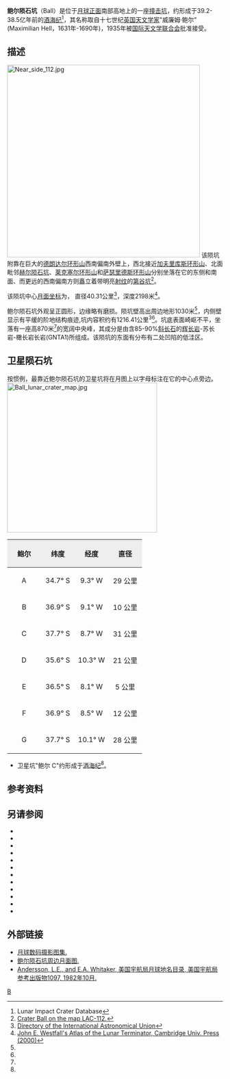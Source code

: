 {{lunar crater data|
 image=Deslandres_-_LROC_-_WAC.JPG|240px|
 caption=鲍尔陨石坑(左下)及周边，[[月球勘测轨道飞行器|月球勘测轨道飞行器]]拍摄。|
 latitude=35.92|
 N_or_S=S|
 longitude=8.39|
 E_or_W=W|
 diameter=40.31公里|
 depth=2.198公里|
 colong=9|
 eponym=威廉姆·鲍尔}}
'''鲍尔陨石坑'''（Ball）是位于[[月球正面|月球正面]]南部高地上的一座[[撞击坑|撞击坑]]，约形成于39.2-38.5亿年前的[[酒海纪|酒海纪]]<ref name=LICD>Lunar Impact Crater Database</ref>，其名称取自十七世纪[[英国|英国]][[天文学家|天文学家]]"威廉姆·鲍尔"(Maximilian Hell，1631年-1690年)，1935年被[[国际天文学联合会|国际天文学联合会]]批准接受。

==描述==
[[Image:Near_side_112.jpg|450px]]
该陨坑附靠在巨大的[[德朗达尔环形山|德朗达尔环形山]]西南偏南外壁上，西北接近[[加夫里库斯环形山|加夫里库斯环形山]]、北面毗邻[[赫尔陨石坑|赫尔陨石坑]]、[[莱克塞尔环形山|莱克塞尔环形山]]和[[萨瑟里德斯环形山|萨瑟里德斯环形山]]分别坐落在它的东侧和南面、而更远的西南偏南方则矗立着带明亮[[射纹系统|射纹]]的[[第谷坑|第谷坑]]<ref>[http://www.lpi.usra.edu/resources/mapcatalog/LAC/lac112/ Crater Ball on the map LAC-112.]</ref>。

该陨坑中心[[月面坐标|月面坐标]]为{{Coord|35.92|S|8.39|W|globe:Moon|nogoogle=1|noosm=1}}，
直径40.31公里<ref name="IAU">[http://planetarynames.wr.usgs.gov/Feature/579 Directory of the International Astronomical Union]</ref>，深度2198米<ref>[http://fisherka.csolutionshosting.net/astronote/plan/craterdepth/html/CraterDepthFeatureNameWestfall.html John E. Westfall's Atlas of the Lunar Terminator, Cambridge Univ. Press (2000)]</ref>。

鲍尔陨石坑外观呈正圆形，边缘略有磨损。陨坑壁高出周边地形1030米<ref name="LICD"/>，内侧壁显示有平缓的阶地结构痕迹,坑内容积约有1216.41公里<sup>3</sup><ref name="LICD"/>。坑底表面崎岖不平，坐落有一座高870米<ref name="LICD"/>的宽阔中央峰，其成分是由含85-90%[[斜长石|斜长石]]的[[辉长岩|辉长岩]]-苏长岩-橄长岩长岩(GNTA1)所组成。该陨坑的东面有分布有二处凹陷的低洼区。{{clear}}

==卫星陨石坑==
按惯例，最靠近鲍尔陨石坑的卫星坑将在月图上以字母标注在它的中心点旁边。
[[Image:Ball_lunar_crater_map.jpg|350px]]

{| class="wikitable"
!width="25%" style="background:#eeeeee;" |鲍尔
!width="25%" style="background:#eeeeee;" |纬度
!width="25%" style="background:#eeeeee;" |经度
!width="25%" style="background:#eeeeee;" |直径
|-
|align="center"|A
|align="center"|34.7° S
|align="center"|9.3° W
|align="center"|29 公里
|-
|align="center"|B
|align="center"|36.9° S
|align="center"|9.1° W
|align="center"|10 公里
|-
|align="center"|C
|align="center"|37.7° S
|align="center"|8.7° W
|align="center"|31 公里
|-
|align="center"|D
|align="center"|35.6° S
|align="center"|10.3° W
|align="center"|21 公里
|-
|align="center"|E
|align="center"|36.5° S
|align="center"|8.1° W
|align="center"|5 公里
|-
|align="center"|F
|align="center"|36.9° S
|align="center"|8.5° W
|align="center"|12 公里
|-
|align="center"|G
|align="center"|37.7° S
|align="center"|10.1° W
|align="center"|28 公里
|}{{clear}}
* 卫星坑"鲍尔 C"约形成于[[酒海纪|酒海纪]]<ref name="LICD"/>。

==参考资料==
{{Reflist}}

==另请参阅==
{{refbegin}}
* {{cite book
  | last1 = Andersson
  | first1 = L. E.
  | last2 = Whitaker
  | first2 = E. A.
  | authorlink2 = Ewen Whitaker
  | date = 1982
  | title = [[NASA|NASA]] Catalogue of Lunar Nomenclature
  | publisher = NASA RP-1097
  | ref = harv
  }}
* {{cite web
  | last = Blue
  | first = Jennifer
  | date = July 25, 2007
  | title = Gazetteer of Planetary Nomenclature
  | publisher = [[United_States_Geological_Survey|USGS]]
  | url = http://planetarynames.wr.usgs.gov/
  | accessdate = 2007-08-05
  | ref = harv
  }}
* {{cite book
  | last1 = Bussey
  | first1 = B.
  | authorlink1 = Ben Bussey
  | last2 = Spudis
  | first2 = P.
  | authorlink2 = Paul Spudis
  | date = 2004
  | title = The Clementine Atlas of the Moon
  | publisher = Cambridge University Press
  | location = New York
  | isbn = 978-0-521-81528-4
  | ref = harv
  }}
* {{cite book
  | last1 = Cocks
  | first1 = Elijah E.
  | last2 = Cocks
  | first2 = Josiah C.
  | date = 1995
  | title = Who's Who on the Moon: A Biographical Dictionary of Lunar Nomenclature
  | url = https://archive.org/details/isbn_9780936389271
  | publisher = Tudor Publishers
  | isbn = 978-0-936389-27-1
  | ref = harv
  }}
* {{cite web
  | last = McDowell
  | first = Jonathan
  | date = July 15, 2007
  | url = http://host.planet4589.org/astro/lunar/
  | title = Lunar Nomenclature
  | publisher = Jonathan's Space Report
  | accessdate = 2007-10-24
  | ref = harv
  }}
* {{cite journal| last1 = Menzel| first1 = D. H.| last2 = Minnaert| first2 = M.| last3 = Levin| first3 = B.| last4 = Dollfus| first4 = A.| last5 = Bell| first5 = B.| title = Report on Lunar Nomenclature by the Working Group of Commission 17 of the IAU| doi = 10.1007/BF00171763| journal = Space Science Reviews| volume = 12| issue = 2| pages = 136–186| year = 1971| pmid = | pmc =| bibcode = 1971SSRv...12..136M| ref = harv}}
* {{cite book
  | first = Patrick
  | last = Moore
  | authorlink = Patrick Moore
  | date = 2001
  | title = On the Moon
  | url = https://archive.org/details/patrickmooreonmo00patr
  | publisher = Sterling Publishing Co
  | isbn = 978-0-304-35469-6
  | ref = harv
  }}
* {{cite book
  | first = Fred W.
  | last = Price
  | date = 1988
  | title = The Moon Observer's Handbook
  | publisher = Cambridge University Press
  | isbn = 978-0-521-33500-3
  | ref = harv
  }}
* {{cite book
  | last = Rükl
  | first = Antonín
  | authorlink = Antonín Rükl
  | date = 1990
  | title = Atlas of the Moon
  | publisher = Kalmbach Books
  | isbn = 978-0-913135-17-4
  | ref = harv
  }}
* {{cite book
  | last = Webb
  | first = Rev. T. W.
  | authorlink = Thomas William Webb
  | date = 1962
  | title = Celestial Objects for Common Telescopes
  | url = https://archive.org/details/celestialobjects00webb
  | edition = 6th revised
  | publisher = Dover
  | isbn = 978-0-486-20917-3
  | ref = harv
  }}
* {{cite book
  | first = Ewen A.
  | last = Whitaker
  | authorlink = Ewen Whitaker
  | date = 1999
  | title = Mapping and Naming the Moon
  | publisher = Cambridge University Press
  | isbn = 978-0-521-62248-6
  | ref = harv
  }}
* {{cite book
  | first = Peter T.
  | last = Wlasuk
  | date = 2000
  | title = Observing the Moon
  | publisher = Springer
  | isbn = 978-1-85233-193-1
  | ref = harv
 }}
{{refend}}

==外部链接==
* [http://www.lpi.usra.edu/resources/lunar_orbiter/bin/srch_nam.shtml?Ball%7C0 月球数码摄影图集.]
* [http://www.lpi.usra.edu/resources/mapcatalog/usgs/I713/ 鲍尔陨石坑周边月面图.]
* [http://planet4589.org/astro/lunar/RP-1097.pdf Andersson, L.E., and E.A. Whitaker, 美国宇航局月球地名目录, 美国宇航局参考出版物1097, 1982年10月.]

[[Category:月球环形山|B]]
{{月球环形山 (A-B)}}